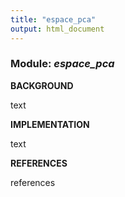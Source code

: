 ```yaml
---
title: "espace_pca"
output: html_document
---
```


### **Module:** ***espace_pca***

**BACKGROUND**

text

**IMPLEMENTATION** 

text

**REFERENCES**

references
